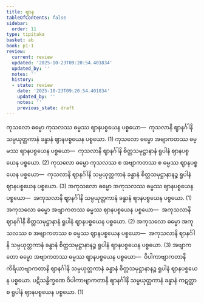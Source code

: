 ```yaml
---
title: ဈာန
tableOfContents: false
sidebar:
  order: 11
type: tipitaka
basket: ab
book: p1-1
review:
  current: review
  updated: '2025-10-23T09:20:54.401834'
  updated_by: ''
  notes: ''
  history:
  - state: review
    date: '2025-10-23T09:20:54.401834'
    updated_by: ''
    notes: ''
    previous_state: draft
---
```



<ReviewStatus review={frontmatter.review} showDetails={true} />

<HypothesisAnnotation frontmatter={frontmatter} />

<DynamicBreadcrumb />

<Division number="295" book="p1-1" e="ch" v="36" p="90">

<Paragraph number="964" book="p1-1">
ကုသလော ဓမ္မော ကုသလဿ ဓမ္မဿ ဈာနပစ္စယေန ပစ္စယော—  ကုသလာနိ ဈာနင်္ဂါနိ သမ္ပယုတ္တကာနံ ခန္ဓာနံ ဈာနပစ္စယေန ပစ္စယော. (1)
</Paragraph>

<Paragraph number="965" book="p1-1">
ကုသလော ဓမ္မော အဗျာကတဿ ဓမ္မဿ ဈာနပစ္စယေန ပစ္စယော—  ကုသလာနိ ဈာနင်္ဂါနိ စိတ္တသမုဋ္ဌာနာနံ ရူပါနံ ဈာနပစ္စယေန ပစ္စယော. (2)
</Paragraph>

<Paragraph number="966" book="p1-1">
ကုသလော ဓမ္မော ကုသလဿ စ အဗျာကတဿ စ ဓမ္မဿ ဈာနပစ္စယေန ပစ္စယော—  ကုသလာနိ ဈာနင်္ဂါနိ သမ္ပယုတ္တကာနံ ခန္ဓာနံ စိတ္တသမုဋ္ဌာနာနဉ္စ ရူပါနံ ဈာနပစ္စယေန ပစ္စယော. (3)
</Paragraph>

<Paragraph number="967" book="p1-1">
အကုသလော ဓမ္မော အကုသလဿ ဓမ္မဿ ဈာနပစ္စယေန ပစ္စယော—  အကုသလာနိ ဈာနင်္ဂါနိ သမ္ပယုတ္တကာနံ ခန္ဓာနံ ဈာနပစ္စယေန ပစ္စယော. (1)
</Paragraph>

<Paragraph number="968" book="p1-1">
အကုသလော ဓမ္မော အဗျာကတဿ ဓမ္မဿ ဈာနပစ္စယေန ပစ္စယော—  အကုသလာနိ ဈာနင်္ဂါနိ စိတ္တသမုဋ္ဌာနာနံ ရူပါနံ ဈာနပစ္စယေန ပစ္စယော. (2)
</Paragraph>

<Paragraph number="969" book="p1-1">
အကုသလော ဓမ္မော အကုသလဿ စ အဗျာကတဿ စ ဓမ္မဿ ဈာနပစ္စယေန ပစ္စယော—  အကုသလာနိ ဈာနင်္ဂါနိ သမ္ပယုတ္တကာနံ ခန္ဓာနံ စိတ္တသမုဋ္ဌာနာနဉ္စ ရူပါနံ ဈာနပစ္စယေန ပစ္စယော. (3)
</Paragraph>

<Paragraph number="970" book="p1-1">
အဗျာကတော ဓမ္မော အဗျာကတဿ ဓမ္မဿ ဈာနပစ္စယေန ပစ္စယော—  ဝိပါကာဗျာကတာနိ ကိရိယာဗျာကတာနိ ဈာနင်္ဂါနိ သမ္ပယုတ္တကာနံ ခန္ဓာနံ စိတ္တသမုဋ္ဌာနာနဉ္စ ရူပါနံ ဈာနပစ္စယေန ပစ္စယော. ပဋိသန္ဓိက္ခဏေ ဝိပါကာဗျာကတာနိ ဈာနင်္ဂါနိ သမ္ပယုတ္တကာနံ ခန္ဓာနံ ကဋတ္တာ စ ရူပါနံ ဈာနပစ္စယေန ပစ္စယော. (1)
</Paragraph>
</Division>
